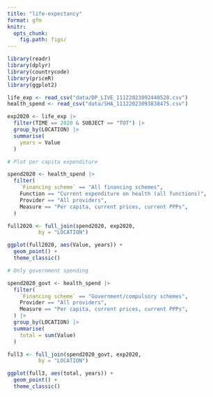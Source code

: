 ```yaml
---
title: "life-expectancy"
format: gfm
knitr:
  opts_chunk:
    fig.path: figs/
---
```


```r
library(readr)
library(dplyr)
library(countrycode)
library(priceR)
library(ggplot2)
```

```r
life_exp <- read_csv("data/DP_LIVE_11122023092440528.csv")
health_spend <- read_csv("data/SHA_11122023093838475.csv")
```

```r
exp2020 <- life_exp |> 
  filter(TIME == 2020 & SUBJECT == "TOT") |> 
  group_by(LOCATION) |> 
  summarise(
    years = Value
  )
```


```r
# Plot per capita expenditure

spend2020 <- health_spend |> 
  filter(
    `Financing scheme` == "All financing schemes",
    Function == "Current expenditure on health (all functions)",
    Provider == "All providers",
    Measure == "Per capita, current prices, current PPPs",
  )

full2020 <- full_join(spend2020, exp2020,
          by = "LOCATION")

ggplot(full2020, aes(Value, years)) +
  geom_point() +
  theme_classic()
```

```r
# Only government spending

spend2020_govt <- health_spend |> 
  filter(
    `Financing scheme` == "Government/compulsory schemes",
    Provider == "All providers",
    Measure == "Per capita, current prices, current PPPs",
  ) |> 
  group_by(LOCATION) |> 
  summarise(
    total = sum(Value)
  )

full3 <- full_join(spend2020_govt, exp2020,
          by = "LOCATION")

ggplot(full3, aes(total, years)) +
  geom_point() +
  theme_classic()
```




